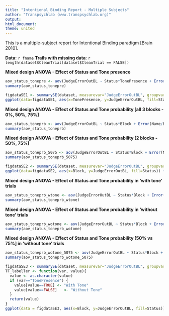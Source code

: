 ```yaml
---
title: "Intentional Binding Report - Multiple Subjects"
author: "Transpsychlab (www.transpsychlab.org)"
output:
html_document:
theme: united
---
```


This is a multiple-subject report for Intentional Binding paradigm [Brain 2010].

**Data:** `r fname`
**Trails with missing data**: `r length(dataset$CleanTrial[dataset$CleanTrial == FALSE]) `

**Mixed design ANOVA - Effect of Status and Tone presence**
```r
aov_status_tonepre <- aov(JudgeErrorOutBL ~ Status*TonePresence + Error(Name/TonePresence), data=dataSE1)
summary(aov_status_tonepre)
```

```r
figdataSE1 <- summarySE(dataset, measurevar="JudgeErrorOutBL", groupvars=c("Status","TonePresence"), na.rm = TRUE)
ggplot(data=figdataSE1, aes(x=TonePresence, y=JudgeErrorOutBL, fill=Status)) +  geom_bar(position=position_dodge(), stat="identity") + geom_errorbar(aes(ymin=JudgeErrorOutBL-se, ymax=JudgeErrorOutBL+se), width=.2, position=position_dodge(.9)) + geom_point(pch=21, col="black", cex = 4, aes(colour = Status),position=position_dodge(.9)) + geom_hline(yintercept=0) + ggtitle("Effect of tone presence in patients and controls\nBar plot showing means & standard errors") + xlab("Presence of Tone") +  ylab("Mean Shift from Baseline [ms]") + scale_fill_brewer(palette="Set1", name="Status", breaks=c("Cntrl", "SCZ"), labels=c("Healthy Controls", "Schizophrenia Patients")) +  theme(axis.title = element_text(face="bold", size=12), axis.text  = element_text(face="bold", size=10), axis.ticks = element_blank())
```


**Mixed design ANOVA - Effect of Status and Tone probability [all 3 blocks - 0%, 50%, 75%]**
```r
aov_status_toneprb <- aov(JudgeErrorOutBL ~ Status*Block + Error(Name/Block), data=dataSE2)
summary(aov_status_toneprb)
```

**Mixed design ANOVA - Effect of Status and Tone probability [2 blocks - 50%, 75%]**
```r
aov_status_toneprb_5075 <- aov(JudgeErrorOutBL ~ Status*Block + Error(Name/Block), data = subset(dataSE2, Block != "Tone0Trials"))
summary(aov_status_toneprb_5075)
```

```r
figdataSE2 <- summarySE(dataset, measurevar="JudgeErrorOutBL", groupvars=c("Status","Block"), na.rm = TRUE)
ggplot(data=figdataSE2, aes(x=Block, y=JudgeErrorOutBL, fill=Status)) +  geom_bar(position=position_dodge(), stat="identity") + geom_errorbar(aes(ymin=JudgeErrorOutBL-se, ymax=JudgeErrorOutBL+se), width=.2, position=position_dodge(.9)) + geom_point(pch=21, col="black", cex = 4, aes(colour = Status),position=position_dodge(.9)) + geom_hline(yintercept=0) + ggtitle("Effect of tone probability in patients and controls\nBar plot showing means & standard errors") + xlab("Experimental Condition - Probability of Tone") +  ylab("Mean Shift from Baseline [ms]") + scale_fill_brewer(palette="Set1", name="Status", breaks=c("Cntrl", "SCZ"), labels=c("Healthy Controls", "Schizophrenia Patients")) + scale_x_discrete(breaks=c("Tone0Trials", "Tone50Trials", "Tone75Trials"),labels=c("0%", "50%", "75%")) + theme(axis.title = element_text(face="bold", size=12), axis.text  = element_text(face="bold", size=10), axis.ticks = element_blank())
```

**Mixed design ANOVA - Effect of Status and Tone probability in 'with tone' trials**
```r
aov_status_toneprb_wtone <- aov(JudgeErrorOutBL ~ Status*Block + Error(Name/Block), data = subset(dataSE3, TonePresence == TRUE))
summary(aov_status_toneprb_wtone)
```

**Mixed design ANOVA - Effect of Status and Tone probability in 'without tone' trials**
```r
aov_status_toneprb_wotone <- aov(JudgeErrorOutBL ~ Status*Block + Error(Name/Block), data = subset(dataSE3, TonePresence == FALSE))
summary(aov_status_toneprb_wotone)
```

**Mixed design ANOVA - Effect of Status and Tone probability [50% vs 75%] in 'without tone' trials**
```r
aov_status_toneprb_wotone_5075 <- aov(JudgeErrorOutBL ~ Status*Block + Error(Name/Block), data = subset(dataSE3, TonePresence == FALSE & Block != "Tone0Trials"))
summary(aov_status_toneprb_wotone_5075)
```

```r
figdataSE3 <- summarySE(dataset, measurevar="JudgeErrorOutBL", groupvars=c("Status","Block","TonePresence"), na.rm = TRUE)
TF_labeller <- function(var, value){
  value <- as.character(value)
  if (var=="TonePresence") { 
    value[value==TRUE] <- "With Tone"
    value[value==FALSE]   <- "Without Tone"
  }
  return(value)
}
ggplot(data = figdataSE3, aes(x=Block, y=JudgeErrorOutBL, fill=Status)) +  geom_bar(position=position_dodge(), stat="identity") + geom_errorbar(aes(ymin=JudgeErrorOutBL-se, ymax=JudgeErrorOutBL+se), width=.2, position=position_dodge(.9)) + geom_point(pch=21, col="black", cex = 4, aes(colour = Status),position=position_dodge(.9)) + geom_hline(yintercept=0) + ggtitle("Effect of tone probability in 'with tone' trails in patients and controls\nBar plot showing means & standard errors") + xlab("Experimental Condition - Probability of Tone") +  ylab("Mean Shift from Baseline [ms]") + scale_fill_brewer(palette="Set1", name="Status", breaks=c("Cntrl", "SCZ"), labels=c("Healthy Controls", "Schizophrenia Patients")) + scale_x_discrete(breaks=c("Tone0Trials", "Tone50Trials", "Tone75Trials"),labels=c("0%", "50%", "75%")) + theme(axis.title = element_text(face="bold", size=12), axis.text  = element_text(face="bold", size=10), axis.ticks = element_blank()) + facet_grid(TonePresence ~ .,labeller=TF_labeller)
```

